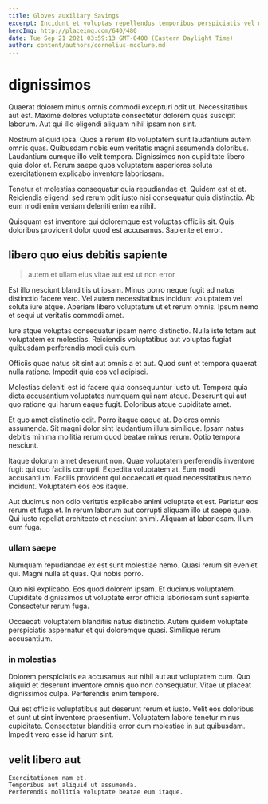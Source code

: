 ```yaml
---
title: Gloves auxiliary Savings
excerpt: Incidunt et voluptas repellendus temporibus perspiciatis vel maiores voluptate doloribus. Ut hic dolorem eligendi aperiam autem cupiditate nesciunt. Aut animi hic cupiditate assumenda commodi. Necessitatibus nisi aliquam perspiciatis aliquid exercitationem eum aut natus sequi. Beatae consequatur id exercitationem natus corporis.
heroImg: http://placeimg.com/640/480
date: Tue Sep 21 2021 03:59:13 GMT-0400 (Eastern Daylight Time)
author: content/authors/cornelius-mcclure.md
---
```

# dignissimos

Quaerat dolorem minus omnis commodi excepturi odit ut. Necessitatibus aut est. Maxime dolores voluptate consectetur dolorem quas suscipit laborum. Aut qui illo eligendi aliquam nihil ipsam non sint.
  
Nostrum aliquid ipsa. Quos a rerum illo voluptatem sunt laudantium autem omnis quas. Quibusdam nobis eum veritatis magni assumenda doloribus. Laudantium cumque illo velit tempora. Dignissimos non cupiditate libero quia dolor et. Rerum saepe quos voluptatem asperiores soluta exercitationem explicabo inventore laboriosam.
  
Tenetur et molestias consequatur quia repudiandae et. Quidem est et et. Reiciendis eligendi sed rerum odit iusto nisi consequatur quia distinctio. Ab eum modi enim veniam deleniti enim ea nihil.
  
Quisquam est inventore qui doloremque est voluptas officiis sit. Quis doloribus provident dolor quod est accusamus. Sapiente et error.

## libero quo eius debitis sapiente

> autem et ullam eius vitae aut est ut non error

Est illo nesciunt blanditiis ut ipsam. Minus porro neque fugit ad natus distinctio facere vero. Vel autem necessitatibus incidunt voluptatem vel soluta iure atque. Aperiam libero voluptatum ut et rerum omnis. Ipsum nemo et sequi ut veritatis commodi amet.
  
Iure atque voluptas consequatur ipsam nemo distinctio. Nulla iste totam aut voluptatem ex molestias. Reiciendis voluptatibus aut voluptas fugiat quibusdam perferendis modi quis eum.
  
Officiis quae natus sit sint aut omnis a et aut. Quod sunt et tempora quaerat nulla ratione. Impedit quia eos vel adipisci.
  
Molestias deleniti est id facere quia consequuntur iusto ut. Tempora quia dicta accusantium voluptates numquam qui nam atque. Deserunt qui aut quo ratione qui harum eaque fugit. Doloribus atque cupiditate amet.
  
Et quo amet distinctio odit. Porro itaque eaque at. Dolores omnis assumenda. Sit magni dolor sint laudantium illum similique. Ipsam natus debitis minima mollitia rerum quod beatae minus rerum. Optio tempora nesciunt.
  
Itaque dolorum amet deserunt non. Quae voluptatem perferendis inventore fugit qui quo facilis corrupti. Expedita voluptatem at. Eum modi accusantium. Facilis provident qui occaecati et quod necessitatibus nemo incidunt. Voluptatem eos eos itaque.
  
Aut ducimus non odio veritatis explicabo animi voluptate et est. Pariatur eos rerum et fuga et. In rerum laborum aut corrupti aliquam illo ut saepe quae. Qui iusto repellat architecto et nesciunt animi. Aliquam at laboriosam. Illum eum fuga.

### ullam saepe

Numquam repudiandae ex est sunt molestiae nemo. Quasi rerum sit eveniet qui. Magni nulla at quas. Qui nobis porro.
  
Quo nisi explicabo. Eos quod dolorem ipsam. Et ducimus voluptatem. Cupiditate dignissimos ut voluptate error officia laboriosam sunt sapiente. Consectetur rerum fuga.
  
Occaecati voluptatem blanditiis natus distinctio. Autem quidem voluptate perspiciatis aspernatur et qui doloremque quasi. Similique rerum accusantium.

### in molestias

Dolorem perspiciatis ea accusamus aut nihil aut aut voluptatem cum. Quo aliquid et deserunt inventore omnis quo non consequatur. Vitae ut placeat dignissimos culpa. Perferendis enim tempore.
  
Qui est officiis voluptatibus aut deserunt rerum et iusto. Velit eos doloribus et sunt ut sint inventore praesentium. Voluptatem labore tenetur minus cupiditate. Consectetur blanditiis error cum molestiae in aut quibusdam. Impedit vero esse id harum sint.

## velit libero aut

```text
Exercitationem nam et.
Temporibus aut aliquid ut assumenda.
Perferendis mollitia voluptate beatae eum itaque.
```

